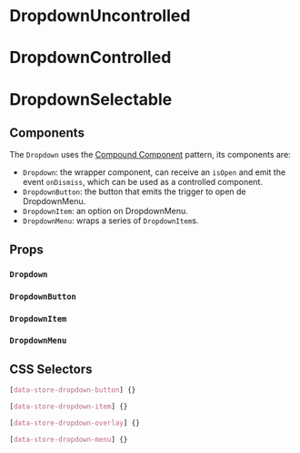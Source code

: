 

# DropdownUncontrolled

<Canvas>
  <Story id="molecules-dropdown--uncontrolled" />
</Canvas>

# DropdownControlled

<Canvas>
  <Story id="molecules-dropdown--controlled" />
</Canvas>

# DropdownSelectable

<Canvas>
  <Story id="molecules-dropdown--selectable" />
</Canvas>

## Components

The `Dropdown` uses the [Compound Component](https://kentcdodds.com/blog/compound-components-with-react-hooks) pattern, its components are:

- `Dropdown`: the wrapper component, can receive an `isOpen` and emit the event `onDismiss`, which can be used as a controlled component.
- `DropdownButton`: the button that emits the trigger to open de DropdownMenu.
- `DropdownItem`: an option on DropdownMenu.
- `DropdownMenu`: wraps a series of `DropdownItem`s.

## Props

### `Dropdown`

<ArgsTable of={Dropdown} />

### `DropdownButton`

<ArgsTable of={DropdownButton} />

### `DropdownItem`

<ArgsTable of={DropdownItem} />

### `DropdownMenu`

<ArgsTable of={DropdownMenu} />

## CSS Selectors

```css
[data-store-dropdown-button] {}

[data-store-dropdown-item] {}

[data-store-dropdown-overlay] {}

[data-store-dropdown-menu] {}
```
